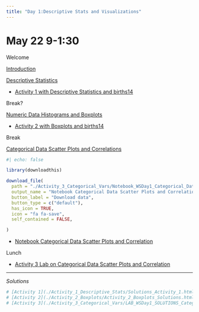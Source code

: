 ```yaml
---
title: "Day 1:Descriptive Stats and Visualizations"
---
```


# May 22 9-1:30

Welcome

[Introduction](./Teaching_Introductory_Statistics_with_R_Day1_Opening.pdf){target="_blank"}

[Descriptive Statistics](./descriptive_statistics.html){target="_blank"}

-   [Activity 1 with Descriptive Statistics and births14](./Activity_1_Descriptive_Stats/Activity_1.txt)

Break?

[Numeric Data Histograms and Boxplots](./histograms.html){target="_blank"}

-   [Activity 2 with Boxplots and births14](./Activity_2_Boxplots/Boxplots.txt)

Break

[Categorical Data Scatter Plots and Correlations](./Activity_3_Categorical_Vars/SLIDES_Day1-Categorial-Data_Correlation.pdf)

::: download_btn
```r
#| echo: false

library(downloadthis)

download_file(
  path = "./Activity_3_Categorical_Vars/Notebook_WSDay1_Categorical_Data_ScatterPlots_Correlation.Rmd",
  output_name = "Notebook Categorical Data Scatter Plots and Correlation",
  button_label = "Download data",
  button_type = c("default"),
  has_icon = TRUE,
  icon = "fa fa-save",
  self_contained = FALSE,

)
```
:::

-   [Notebook Categorical Data Scatter Plots and Correlation](./Activity_3_Categorical_Vars/Notebook_WSDay1_Categorical_Data_ScatterPlots_Correlation.Rmd)

Lunch

-   [Activity 3 Lab on Categorical Data Scatter Plots and Correlation](./Activity_3_Categorical_Vars/LAB_WSDay1_Categorical_Data_Scatterplots_Correlation.Rmd)

------------------------------------------------------------------------

*Solutions*


```r

 
# [Activity 1](./Activity_1_Descriptive_Stats/Solutions_Activity_1.html)
# [Activity 2](./Activity_2_Boxplots/Activity_2_Boxplots_Solutions.html)
# [Activity 3](./Activity_3_Categorical_Vars/LAB_WSDay1_SOLUTIONS_Categorical-Data_Scatterplots_Correlation.pdf)
```




